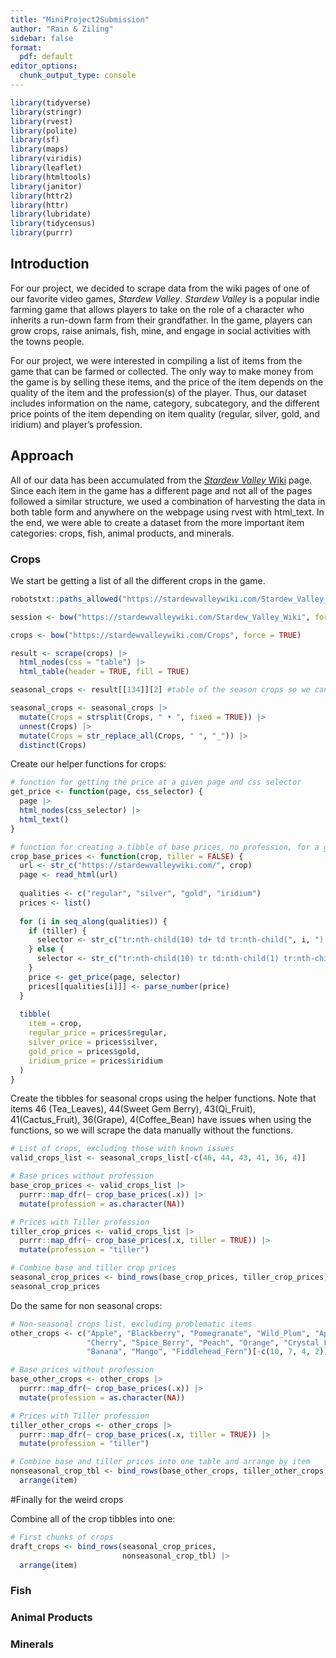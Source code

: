 ```yaml
---
title: "MiniProject2Submission"
author: "Rain & Ziling"
sidebar: false
format:
  pdf: default
editor_options: 
  chunk_output_type: console
---
```


```r
library(tidyverse)
library(stringr)
library(rvest)
library(polite)
library(sf)
library(maps)
library(viridis)
library(leaflet)
library(htmltools)
library(janitor)
library(httr2)
library(httr)
library(lubridate)
library(tidycensus)
library(purrr)
```

## Introduction

For our project, we decided to scrape data from the wiki pages of one of our favorite video games, *Stardew Valley*. *Stardew Valley* is a popular indie farming game that allows players to take on the role of a character who inherits a run-down farm from their grandfather. In the game, players can grow crops, raise animals, fish, mine, and engage in social activities with the towns people.

For our project, we were interested in compiling a list of items from the game that can be farmed or collected. The only way to make money from the game is by selling these items, and the price of the item depends on the quality of the item and the profession(s) of the player. Thus, our dataset includes information on the name, category, subcategory, and the different price points of the item depending on item quality (regular, silver, gold, and iridium) and player's profession.

## Approach

All of our data has been accumulated from the [*Stardew Valley* Wiki](https://stardewvalleywiki.com/Stardew_Valley_Wiki) page. Since each item in the game has a different page and not all of the pages followed a similar structure, we used a combination of harvesting the data in both table form and anywhere on the webpage using rvest with html_text. In the end, we were able to create a dataset from the more important item categories: crops, fish, animal products, and minerals.

### Crops

We start be getting a list of all the different crops in the game.

```r
robotstxt::paths_allowed("https://stardewvalleywiki.com/Stardew_Valley_Wiki")

session <- bow("https://stardewvalleywiki.com/Stardew_Valley_Wiki", force = TRUE)
```

```r
crops <- bow("https://stardewvalleywiki.com/Crops", force = TRUE)

result <- scrape(crops) |>
  html_nodes(css = "table") |>
  html_table(header = TRUE, fill = TRUE)

seasonal_crops <- result[[134]][2] #table of the season crops so we can use that list

seasonal_crops <- seasonal_crops |>
  mutate(Crops = strsplit(Crops, " • ", fixed = TRUE)) |>
  unnest(Crops) |>
  mutate(Crops = str_replace_all(Crops, " ", "_")) |>
  distinct(Crops)
```

Create our helper functions for crops:

```r
# function for getting the price at a given page and css selector
get_price <- function(page, css_selector) {
  page |>
  html_nodes(css_selector) |>
  html_text()
}

# function for creating a tibble of base prices, no profession, for a given crop page
crop_base_prices <- function(crop, tiller = FALSE) {
  url <- str_c("https://stardewvalleywiki.com/", crop)
  page <- read_html(url)
  
  qualities <- c("regular", "silver", "gold", "iridium")
  prices <- list()
  
  for (i in seq_along(qualities)) {
    if (tiller) {
      selector <- str_c("tr:nth-child(10) td+ td tr:nth-child(", i, ") td+ td")
    } else {
      selector <- str_c("tr:nth-child(10) tr td:nth-child(1) tr:nth-child(", i, ") td+ td")
    }
    price <- get_price(page, selector)
    prices[[qualities[i]]] <- parse_number(price)
  }
  
  tibble(
    item = crop,
    regular_price = prices$regular,
    silver_price = prices$silver,
    gold_price = prices$gold,
    iridium_price = prices$iridium
  )
}

```

Create the tibbles for seasonal crops using the helper functions. Note that items 46 (Tea_Leaves), 44(Sweet Gem Berry), 43(Qi_Fruit), 41(Cactus_Fruit), 36(Grape), 4(Coffee_Bean) have issues when using the functions, so we will scrape the data manually without the functions. 

```r
# List of crops, excluding those with known issues
valid_crops_list <- seasonal_crops_list[-c(46, 44, 43, 41, 36, 4)]

# Base prices without profession
base_crop_prices <- valid_crops_list |>
  purrr::map_dfr(~ crop_base_prices(.x)) |>
  mutate(profession = as.character(NA))

# Prices with Tiller profession
tiller_crop_prices <- valid_crops_list |>
  purrr::map_dfr(~ crop_base_prices(.x, tiller = TRUE)) |>
  mutate(profession = "tiller")

# Combine base and tiller crop prices
seasonal_crop_prices <- bind_rows(base_crop_prices, tiller_crop_prices)
seasonal_crop_prices
```
Do the same for non seasonal crops:
```r
# Non-seasonal crops list, excluding problematic items
other_crops <- c("Apple", "Blackberry", "Pomegranate", "Wild_Plum", "Apricot", 
                 "Cherry", "Spice_Berry", "Peach", "Orange", "Crystal_Fruit", 
                 "Banana", "Mango", "Fiddlehead_Fern")[-c(10, 7, 4, 2)]

# Base prices without profession
base_other_crops <- other_crops |>
  purrr::map_dfr(~ crop_base_prices(.x)) |>
  mutate(profession = as.character(NA))

# Prices with Tiller profession
tiller_other_crops <- other_crops |>
  purrr::map_dfr(~ crop_base_prices(.x, tiller = TRUE)) |>
  mutate(profession = "tiller")

# Combine base and tiller prices into one table and arrange by item
nonseasonal_crop_tbl <- bind_rows(base_other_crops, tiller_other_crops) |>
  arrange(item)
```

#Finally for the weird crops



Combine all of the crop tibbles into one:
```r
# First chunks of crops 
draft_crops <- bind_rows(seasonal_crop_prices,
                         nonseasonal_crop_tbl) |>
  arrange(item)
```
### Fish

### Animal Products

### Minerals
